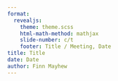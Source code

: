 ```yaml
---
format:
  revealjs:
    theme: theme.scss
    html-math-method: mathjax
    slide-number: c/t
    footer: Title / Meeting, Date
title: Title
date: Date
author: Finn Mayhew
---
```

